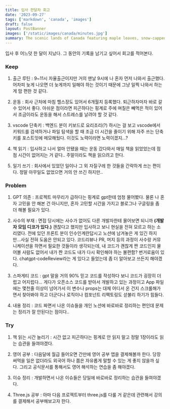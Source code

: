 ```yaml
---
title: 입사 한달차 회고
date: '2023-09-27'
tags: ['markdown', 'canada', 'images']
draft: false
layout: PostBanner
images: ['/static/images/canada/minutes.jpg']
summary: The scenic lands of Canada featuring maple leaves, snow-capped mountains, turquoise lakes and Toronto. Take in the sights in this photo gallery exhibition and see how easy it is to replicate with some MDX magic and tailwind classes.
---
```


입사 후 어느덧 한 달이 지났다. 그 동안의 기록을 남기고 싶어서 회고를 적어본다.

### Keep

1. 출근 루틴 : 9~11시 자율출근이지만 거의 맨날 9시에 나 혼자 먼저 나와서 출근했다. 어차피 늦게 나오면 더 늦게까지 일해야 하는 것이기 때문에 그냥 일찍 나와서 하는 게 맘 편한 것 같다.

2. 운동 : 회사 근처에 마침 헬스장도 있어서 6개월치 등록했다. 퇴근하자마자 바로 갈 수 있어서 좋다.
   아쉬운 점이라면 피곤하다는 핑계로 주에 며칠은 빼먹은 적이 있어서 조금이라도 운동을 해서 스트레스를 날려야 할 것 같다.

3. vscode 단축키 : 백엔드 분이 키보드로 요리조리(?) 하시는 걸 보고 vscode에서 키워드를 검색하거나 파일 탐색을 할 때 조금 더 시간을 줄이기 위해 자주 쓰는 단축키를 포스트잇에 메모해뒀다. 이것도 노력이라면 노력이겠지...?

4. 책 읽기 : 입사하고 나서 얼마 안됐을 때는 운동 갔다와서 매일 책을 읽었었는데 점점 시간이 없어지는 거 같다.. 주말이라도 책을 읽으려고 한다.

5. 일기 쓰기 : 회사에서 있었던 일이나 그 외 자질구레 한 것들을 간략하게 쓰는 편이다. 정말 아무일도 없었으면 거의 안 쓰긴 하지만..

### Problem

1. GPT 의존 : 프로젝트 마무리가 급하다는 핑계로 gpt한테 엄청 물어봤다. 물론 나 혼자 고민을 안 해본 건 아니지만, 혼자 고민할 시간을 가지고 블로그나 구글링을 좀 더 해볼 필요가 있다.

2. 사수의 부재 : 면접 당시에는 사수가 없어도 다른 개발자한테 물어보면 되니까 **(개발자 모임 디코가 있다.)** 괜찮다고 했지만 입사하고 보니 현실을 전혀 모르고 하는 소리였다. 전에 있던 프론트 분이 인수인계란답시고 노션에 남겨놓은 게 있긴 하지만...사실 전혀 도움은 안되고 있다.
   코드리뷰나 PR, 머지 등의 과정이 사수랑 커뮤니케이션을 하면서 필요한 것들이라 생각되는데, 내 코드가 괜찮게 짠 코드인지 물어볼 사람도 없어서 내가 짠 코드도 내가 다시 확인해야 하는 불편함? 번거로움이 있다. chatgpt-codeReview라는 게 있다고 들었는데 좀 더 알아보고 쓰든지 해야겠다.

3. 스파게티 코드 : gpt 말을 거의 90% 믿고 코드를 작성하다 보니 코드가 굉장히 더럽고 어지럽다... 게다가 오픈소스 코드를 받아서 개발하고 있는 과정이고 App 파일에는 몇천줄 이상이 넘어가서 이 변수나 props는 대체 어디서 온 건지 스크롤해가면서 찾아봐야 하고 더군다나 로직이나 컴포넌트 리팩토링도 섣불리 하기가 힘들다.

4. 내용 정리 : 코드 짜면서 나온 이슈들을 개인 노션에 바로바로 정리하는 편인데 문제는 정리가 잘 안된다는 점이다..

### Try

1. 책 읽는 시간 늘리기 : 시간 없고 피곤하다는 핑계로 안 읽지 말고 정말 1장이라도 읽는 습관을 들여야겠다.

2. 영어 공부 : 다음달에 월급 들어오면 간만에 영어 공부 앱을 결제해볼까 한다. 당장 써먹을 일은 없더라도 외국어 하나 쯤은 자유롭게 말할 수 있는 게 좋지 않을까 싶다. 그리고 공식문서를 통해서도 영어 해석하는 연습을 좀 해야겠다.

3. 이슈 정리 : 개발하면서 나온 이슈들은 당일에 바로바로 정리하는 습관을 들여야겠다.

4. Three.js 공부 : 아마 다음 프로젝트부터 three.js를 다룰 거 같은데 관련해서 강의를 결제해서 공부해보고자 한다.
